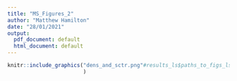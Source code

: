 ```yaml
---
title: "MS_Figures_2"
author: "Matthew Hamilton"
date: "28/01/2021"
output:
  pdf_document: default
  html_document: default
---
```


```r
knitr::include_graphics("dens_and_sctr.png"#results_ls$paths_to_figs_ls$composite
                        )
```
